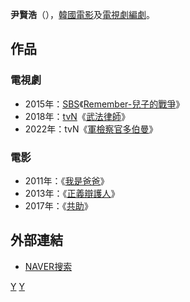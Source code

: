 {{藝人
| 姓名     = 尹賢浩
| 類型     = 編劇
| 圖片     = 
| 圖片尺寸 = 
| 圖片簡介 = 
| 原名     = 
| 外文名   = 윤현호 
| 外文     = ko
| 羅馬拼音 = Yoon Hyeon Ho
| 英文名   = 
| 綽號     = 
| 其他藝名 = 
| 國籍     = {{ROK}}
| 民族     = 
| 籍貫     = 
| 出生日期 = 
| 出生地點 = 
| 職業     = [[編劇|編劇]]
| 語言     = [[韓語|韓語]]
| 教育程度 = 
| 出身地   = 
| 出道作   = 
| 出道日期 = 2010年
| 代表作   = 
| 活躍年代 = 
}}

'''尹賢浩'''（{{lang-ko|'''윤현호'''}}），[[韓國|韓國]][[電影|電影]]及[[電視劇|電視劇]][[編劇|編劇]]。

== 作品 ==
=== 電視劇 ===
*2015年：[[SBS_(韓國)|SBS]]《[[Remember-兒子的戰爭|Remember-兒子的戰爭]]》
*2018年：[[tvN|tvN]]《[[武法律師|武法律師]]》
*2022年：tvN《[[軍檢察官多伯曼|軍檢察官多伯曼]]》

=== 電影 ===
*2011年：《[[我是爸爸|我是爸爸]]》
*2013年：《[[正義辯護人|正義辯護人]]》
*2017年：《[[共助|共助]]》
== 外部連結 ==
*[http://people.search.naver.com/search.naver?where=nexearch&query=%EC%9C%A4%ED%98%84%ED%98%B8&sm=tab_etc&ie=utf8&key=PeopleService&os=2217572 NAVER搜索] {{Wayback|url=http://people.search.naver.com/search.naver?where=nexearch&query=%EC%9C%A4%ED%98%84%ED%98%B8&sm=tab_etc&ie=utf8&key=PeopleService&os=2217572 |date=20181211093032 }}{{ko}}

[[Category:韓國編劇|Y]]
[[Category:尹姓|Y]]